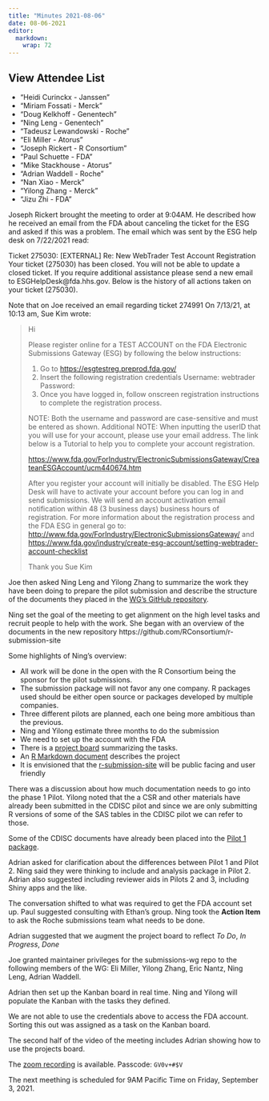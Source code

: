 ```yaml
---
title: "Minutes 2021-08-06"
date: 08-06-2021
editor: 
  markdown: 
    wrap: 72
---
```


::: {.callout-tip collapse="true"}
## View Attendee List

-   "Heidi Curinckx - Janssen"
-   "Miriam Fossati - Merck"
-   "Doug Kelkhoff - Genentech"
-   "Ning Leng - Genentech"
-   "Tadeusz Lewandowski - Roche"
-   "Eli Miller - Atorus"
-   "Joseph Rickert - R Consortium"
-   "Paul Schuette - FDA"
-   "Mike Stackhouse - Atorus"
-   "Adrian Waddell - Roche"
-   "Nan Xiao - Merck"
-   "Yilong Zhang - Merck"
-   "Jizu Zhi - FDA"
:::

Joseph Rickert brought the meeting to order at 9:04AM. He described how
he received an email from the FDA about canceling the ticket for the ESG
and asked if this was a problem. The email which was sent by the ESG
help desk on 7/22/2021 read:

Ticket 275030: \[EXTERNAL\] Re: New WebTrader Test Account Registration
Your ticket (275030) has been closed. You will not be able to update a
closed ticket. If you require additional assistance please send a new
email to ESGHelpDesk\@fda.hhs.gov. Below is the history of all actions
taken on your ticket (275030).

Note that on Joe received an email regarding ticket 274991 On 7/13/21,
at 10:13 am, Sue Kim wrote:

> Hi 
> 
> Please register online for a TEST ACCOUNT on the FDA Electronic Submissions Gateway (ESG) by following the below instructions: 
> 
> 1. Go to <https://esgtestreg.preprod.fda.gov/> 
> 2. Insert the following registration credentials Username: webtrader 
> Password: 
> 3. Once you have logged in, follow onscreen registration instructions to complete the registration process.
> 
> NOTE: Both the username and password are case-sensitive and must be entered as shown. 
> Additional NOTE: When inputting the userID that you will use for your account, please use your email address. The link below is a Tutorial to help you to complete your account registration.
> 
> <https://www.fda.gov/ForIndustry/ElectronicSubmissionsGateway/CreateanESGAccount/ucm440674.htm> 
> 
> After you register your account will initially be disabled. The ESG Help Desk will have to activate your account before you can log in and send submissions. We will send an account activation email notification within 48 (3 business days) business hours of registration.
> For more information about the registration process and the FDA ESG in general go to: <http://www.fda.gov/ForIndustry/ElectronicSubmissionsGateway/> and <https://www.fda.gov/industry/create-esg-account/setting-webtrader-account-checklist>
>
> Thank you 
> Sue Kim

Joe then asked Ning Leng and Yilong Zhang to summarize the work they
have been doing to prepare the pilot submission and describe the
structure of the documents they placed in the [WG's GitHub
repository](https://github.com/RConsortium/submissions-wg).

Ning set the goal of the meeting to get alignment on the high level
tasks and recruit people to help with the work. She began with an
overview of the documents in the new repository
https://github.com/RConsortium/r-submission-site

Some highlights of Ning's overview:

-   All work will be done in the open with the R Consortium being the
    sponsor for the pilot submissions.
-   The submission package will not favor any one company. R packages
    used should be either open source or packages developed by multiple
    companies.
-   Three different pilots are planned, each one being more ambitious
    than the previous.
-   Ning and Yilong estimate three months to do the submission
-   We need to set up the account with the FDA
-   There is a [project
    board](https://github.com/RConsortium/submissions-wg/projects/1)
    summarizing the tasks.
-   An [R Markdown
    document](https://github.com/RConsortium/submissions-wg/blob/main/project-plan.Rmd)
    describes the project
-   It is envisioned that the
    [r-submission-site](https://github.com/RConsortium/r-submission-site)
    will be public facing and user friendly

There was a discussion about how much documentation needs to go into the
phase 1 Pilot. Yilong noted that the a CSR and other materials have
already been submitted in the CDISC pilot and since we are only
submitting R versions of some of the SAS tables in the CDISC pilot we
can refer to those.

Some of the CDISC documents have already been placed into the [Pilot 1
package](https://github.com/RConsortium/submissions-wg/tree/main/submission-package).

Adrian asked for clarification about the differences between Pilot 1 and
Pilot 2. Ning said they were thinking to include and analysis package in
Pilot 2. Adrian also suggested including reviewer aids in Pilots 2 and
3, including Shiny apps and the like.

The conversation shifted to what was required to get the FDA account set
up. Paul suggested consulting with Ethan's group. Ning took the **Action
Item** to ask the Roche submissions team what needs to be done.

Adrian suggested that we augment the project board to reflect *To Do*,
*In Progress*, *Done*

Joe granted maintainer privileges for the submissions-wg repo to the
following members of the WG: Eli Miller, Yilong Zhang, Eric Nantz, Ning
Leng, Adrian Waddell.

Adrian then set up the Kanban board in real time. Ning and Yilong will
populate the Kanban with the tasks they defined.

We are not able to use the credentials above to access the FDA account.
Sorting this out was assigned as a task on the Kanban board.

The second half of the video of the meeting includes Adrian showing how
to use the projects board.

The [zoom
recording](https://rstudio.zoom.us/rec/share/VcDK4VNm_pCqiGLdZG3bwnmgRTNGnAeRz0cz4zfJa0B-qRdGTUmIoUUlQ3SJCF3l.pQth2jLijLpsFsXz)
is available. Passcode: `GV0v+#$V`

The next meething is scheduled for 9AM Pacific Time on Friday, September
3, 2021.
